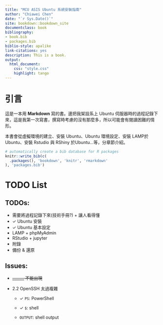 ```yaml
---
title: "MCU ASIS Ubuntu 系統安裝指南"
author: "Chiawei Chen"
date: "`r Sys.Date()`"
site: bookdown::bookdown_site
documentclass: book
bibliography:
- book.bib
- packages.bib
biblio-style: apalike
link-citations: yes
description: This is a book.
output:
  html_document:
    css: "style.css"
    highlight: tango
---
```


# 引言 {.unnumbered}

這是一本用 **Markdown** 寫的書。邊把我架設系上 Ubuntu 伺服器時的過程記錄下來，這是我第一次寫書，撰寫時考慮的沒有那麼多，所以可能會有閱讀困難的情形。

本書會從虛擬環境的建立、安裝 Ubuntu、Ubuntu 環境設定、安裝 LAMP於 Ubuntu、安裝 Rstudio 與 RShiny 於Ubuntu...等，分章節介紹。

```r
# automatically create a bib database for R packages
knitr::write_bib(c(
  .packages(), 'bookdown', 'knitr', 'rmarkdown'
), 'packages.bib')
```

# TODO List {.unnumbered}

## TODOs: {.unnumbered}

-   需要將過程記錄下來(技術手冊?) + 讓人看得懂
-   ✓ Ubuntu 安裝
-   ✓ Ubuntu 基本設定
-   LAMP + phpMyAdmin
-   RStudio + jupyter
-   附錄
-   備份 & 還原

## Issues: {.unnumbered}

-   ~~\_\_\_\_\_\_ 不能出現~~

-   2.2 OpenSSH 太過複雜

    -   ✓ `PS`: PowerShell

    -   ✓ `$`: shell

    -   `OUTPUT`: shell output
